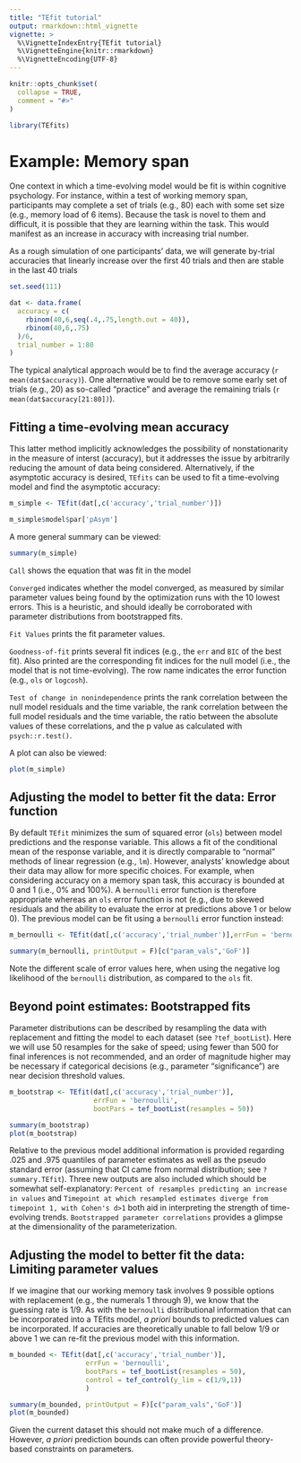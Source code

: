 ```yaml
---
title: "TEfit tutorial"
output: rmarkdown::html_vignette
vignette: >
  %\VignetteIndexEntry{TEfit tutorial}
  %\VignetteEngine{knitr::rmarkdown}
  %\VignetteEncoding{UTF-8}
---
```


```r
knitr::opts_chunk$set(
  collapse = TRUE,
  comment = "#>"
)
```

```r
library(TEfits)
```

# Example: Memory span

One context in which a time-evolving model would be fit is within cognitive psychology. For instance, within a test of working memory span, participants may complete a set of trials (e.g., 80) each with some set size (e.g., memory load of 6 items). Because the task is novel to them and difficult, it is possible that they are learning within the task. This would manifest as an increase in accuracy with increasing trial number.

As a rough simulation of one participants' data, we will generate by-trial accuracies that linearly increase over the first 40 trials and then are stable in the last 40 trials

```r
set.seed(111)

dat <- data.frame(
  accuracy = c(
    rbinom(40,6,seq(.4,.75,length.out = 40)),
    rbinom(40,6,.75)
  )/6,
  trial_number = 1:80
)
```

The typical analytical approach would be to find the average accuracy (`r mean(dat$accuracy)`). One alternative would be to remove some early set of trials (e.g., 20) as so-called "practice" and average the remaining trials (`r mean(dat$accuracy[21:80])`).

## Fitting a time-evolving mean accuracy

This latter method implicitly acknowledges the possibility of nonstationarity in the measure of interst (accuracy), but it addresses the issue by arbitrarily reducing the amount of data being considered. Alternatively, if the asymptotic accuracy is desired, `TEfits` can be used to fit a time-evolving model and find the asymptotic accuracy:

```r
m_simple <- TEfit(dat[,c('accuracy','trial_number')])

m_simple$model$par['pAsym']
```

A more general summary can be viewed:

```r
summary(m_simple)
```

`Call` shows the equation that was fit in the model

`Converged` indicates whether the model converged, as measured by similar parameter values being found by the optimization runs with the 10 lowest errors. This is a heuristic, and should ideally be corroborated with parameter distributions from bootstrapped fits.

`Fit Values` prints the fit parameter values.

`Goodness-of-fit` prints several fit indices (e.g., the `err` and `BIC` of the best fit). Also printed are the corresponding fit indices for the null model (i.e., the model that is not time-evolving). The row name indicates the error function (e.g., `ols` or `logcosh`).

`Test of change in nonindependence` prints the rank correlation between the null model residuals and the time variable, the rank correlation between the full model residuals and the time variable, the ratio between the absolute values of these correlations, and the p value as calculated with `psych::r.test()`.

A plot can also be viewed:

```r
plot(m_simple)
```

## Adjusting the model to better fit the data: Error function

By default `TEfit` minimizes the sum of squared error (`ols`) between model predictions and the response variable. This allows a fit of the conditional mean of the response variable, and it is directly comparable to "normal" methods of linear regression (e.g., `lm`). However, analysts' knowledge about their data may allow for more specific choices. For example, when considering accuracy on a memory span task, this accuracy is bounded at 0 and 1 (i.e., 0% and 100%). A `bernoulli` error function is therefore appropriate whereas an `ols` error function is not (e.g., due to skewed residuals and the ability to evaluate the error at predictions above 1 or below 0). The previous model can be fit using a `bernoulli` error function instead:

```r
m_bernoulli <- TEfit(dat[,c('accuracy','trial_number')],errFun = 'bernoulli')

```
```r
summary(m_bernoulli, printOutput = F)[c("param_vals",'GoF')]
```

Note the different scale of error values here, when using the negative log likelihood of the `bernoulli` distribution, as compared to the `ols` fit.

## Beyond point estimates: Bootstrapped fits

Parameter distributions can be described by resampling the data with replacement and fitting the model to each dataset (see `?tef_bootList`). Here we will use 50 resamples for the sake of speed; using fewer than 500 for final inferences is not recommended, and an order of magnitude higher may be necessary if categorical decisions (e.g., parameter "significance") are near decision threshold values.

```r
m_bootstrap <- TEfit(dat[,c('accuracy','trial_number')],
                     errFun = 'bernoulli',
                     bootPars = tef_bootList(resamples = 50))

```
```r
summary(m_bootstrap)
plot(m_bootstrap)
```

Relative to the previous model additional information is provided regarding .025 and .975 quantiles of parameter estimates as well as the pseudo standard error (assuming that CI came from normal distribution; see `?summary.TEfit`). Three new outputs are also included which should be somewhat self-explanatory: `Percent of resamples predicting an increase in values` and `Timepoint at which resampled estimates diverge from timepoint 1, with Cohen's d>1` both aid in interpreting the strength of time-evolving trends. `Bootstrapped parameter correlations` provides a glimpse at the dimensionality of the parameterization.

## Adjusting the model to better fit the data: Limiting parameter values

If we imagine that our working memory task involves 9 possible options with replacement (e.g., the numerals 1 through 9), we know that the guessing rate is 1/9. As with the `bernoulli` distributional information that can be incorporated into a TEfits model, *a priori* bounds to predicted values can be incorporated. If accuracies are theoretically unable to fall below 1/9 or above 1 we can re-fit the previous model with this information.

```r
m_bounded <- TEfit(dat[,c('accuracy','trial_number')],
                   errFun = 'bernoulli',
                   bootPars = tef_bootList(resamples = 50),
                   control = tef_control(y_lim = c(1/9,1))
                   )

```
```r
summary(m_bounded, printOutput = F)[c("param_vals",'GoF')]
plot(m_bounded)
```

Given the current dataset this should not make much of a difference. However, *a priori* prediction bounds can often provide powerful theory-based constraints on parameters.
